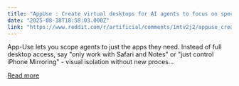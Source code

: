 ```yaml
---
title: "AppUse : Create virtual desktops for AI agents to focus on specific apps"
date: "2025-08-18T18:58:03.000Z"
link: "https://www.reddit.com/r/artificial/comments/1mtv2j2/appuse_create_virtual_desktops_for_ai_agents_to/"
---
```


App-Use lets you scope agents to just the apps they need. Instead of full desktop access, say "only work with Safari and Notes" or "just control iPhone Mirroring" - visual isolation without new proces...

[Read more](https://www.reddit.com/r/artificial/comments/1mtv2j2/appuse_create_virtual_desktops_for_ai_agents_to/)
